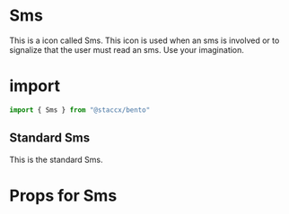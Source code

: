 
<Meta title="Components|Icons/Sms" component={Sms}/>


# Sms
This is a icon called Sms. This icon is used when an sms is involved or to signalize that the user must read an sms.
Use your imagination.


# import

```javascript
import { Sms } from "@staccx/bento"
```

## Standard Sms
This is the standard Sms.

<Preview>
  <Story name="Standard">
   <Sms/>
  </Story>
</Preview>


# Props for Sms
<Props of={Sms} />
